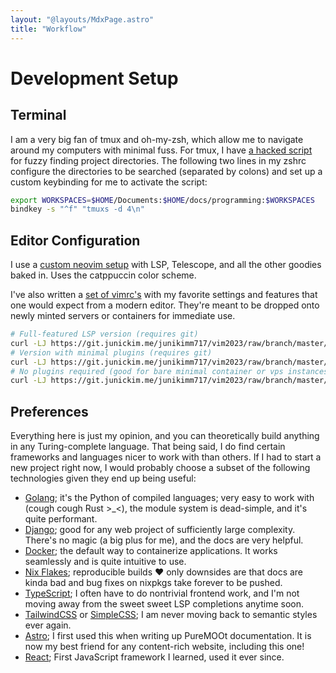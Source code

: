 ```yaml
---
layout: "@layouts/MdxPage.astro"
title: "Workflow"
---
```


# Development Setup

## Terminal

I am a very big fan of tmux and oh-my-zsh, which allow me to navigate around my
computers with minimal fuss. For tmux, I have [a hacked script](/code/tmuxs.sh)
for fuzzy finding project directories. The following two lines in my zshrc
configure the directories to be searched (separated by colons) and set up a
custom keybinding for me to activate the script:

```bash
export WORKSPACES=$HOME/Documents:$HOME/docs/programming:$WORKSPACES
bindkey -s "^f" "tmuxs -d 4\n"
```

## Editor Configuration

I use a [custom neovim setup](https://git.junickim.me/junikimm717/nvim2023) with LSP, Telescope, and all the
other goodies baked in. Uses the catppuccin color scheme.

I've also written a [set of
vimrc's](https://git.junickim.me/junikimm717/vim2023) with my favorite settings
and features that one would expect from a modern editor. They're meant to be
dropped onto newly minted servers or containers for immediate use.

```bash
# Full-featured LSP version (requires git)
curl -LJ https://git.junickim.me/junikimm717/vim2023/raw/branch/master/lsp.vimrc -o $HOME/.vimrc
# Version with minimal plugins (requires git)
curl -LJ https://git.junickim.me/junikimm717/vim2023/raw/branch/master/minimal.vimrc -o $HOME/.vimrc
# No plugins required (good for bare minimal container or vps instances)
curl -LJ https://git.junickim.me/junikimm717/vim2023/raw/branch/master/noplug.vimrc -o $HOME/.vimrc
```

## Preferences

Everything here is just my opinion, and you can theoretically build anything in
any Turing-complete language. That being said, I do find certain frameworks and
languages nicer to work with than others. If I had to start a new project right
now, I would probably choose a subset of the following technologies given they
end up being useful:

- [Golang](https://golang.org); it's the Python of compiled languages; very easy to
  work with (cough cough Rust &gt;\_&lt;), the module system is dead-simple, and
  it's quite performant.
- [Django](https://www.djangoproject.com/); good for any web project of
  sufficiently large complexity. There's no magic (a big plus for me), and the
  docs are very helpful.
- [Docker](https://docker.com); the default way to containerize applications.
  It works seamlessly and is quite intuitive to use.
- [Nix Flakes](https://nixos.wiki/wiki/Flakes); reproducible builds
  &hearts; only downsides are that docs are kinda bad and bug fixes on nixpkgs
  take forever to be pushed.
- [TypeScript](https://typescriptlang.org); I often have to do nontrivial
  frontend work, and I'm not moving away from the sweet sweet LSP completions
  anytime soon.
- [TailwindCSS](https://tailwindcss.org) or [SimpleCSS](https://simplecss.org);
  I am never moving back to semantic styles ever again.
- [Astro](https://astro.build); I first used this when writing up PureMOOt
  documentation. It is now my best friend for any content-rich website,
  including this one!
- [React](https://react.dev); First JavaScript framework I learned, used it ever
  since.
